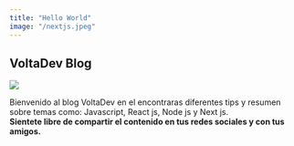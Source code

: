 ```yaml
---
title: "Hello World"
image: "/nextjs.jpeg"
---
```


## VoltaDev Blog

<Image src="/vercel.svg" width={200} height={200} />

Bienvenido al blog VoltaDev en el encontraras diferentes tips y resumen sobre temas como: Javascript, React js, Node js y Next js.<br/>
**Sientete libre de compartir el contenido en tus redes sociales y con tus amigos.**
